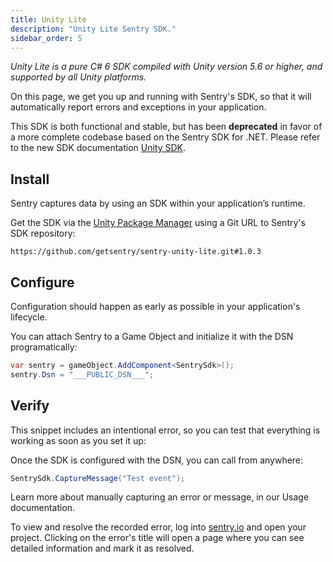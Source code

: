 ```yaml
---
title: Unity Lite
description: "Unity Lite Sentry SDK."
sidebar_order: 5
---
```


_Unity Lite is a pure C# 6 SDK compiled with Unity version 5.6 or higher, and supported by all Unity platforms._

On this page, we get you up and running with Sentry's SDK, so that it will automatically report errors and exceptions in your application.

<Note>

This SDK is both functional and stable, but has been **deprecated** in favor of a more complete codebase based on the Sentry SDK for .NET.
Please refer to the new SDK documentation [Unity SDK](/platforms/unity).

</Note>

## Install

Sentry captures data by using an SDK within your application’s runtime.

Get the SDK via the [Unity Package Manager](https://docs.unity3d.com/Manual/upm-ui-giturl.html) using a Git URL to Sentry's SDK repository:

```
https://github.com/getsentry/sentry-unity-lite.git#1.0.3
```

## Configure

Configuration should happen as early as possible in your application's lifecycle.

You can attach Sentry to a Game Object and initialize it with the DSN programatically:

```csharp
var sentry = gameObject.AddComponent<SentrySdk>();
sentry.Dsn = "___PUBLIC_DSN___";
```

## Verify

This snippet includes an intentional error, so you can test that everything is working as soon as you set it up:

Once the SDK is configured with the DSN, you can call from anywhere:

```csharp
SentrySdk.CaptureMessage("Test event");
```

<Note>

Learn more about manually capturing an error or message, in our <PlatformLink to="/usage/">Usage documentation</PlatformLink>.

</Note>

To view and resolve the recorded error, log into [sentry.io](https://sentry.io) and open your project. Clicking on the error's title will open a page where you can see detailed information and mark it as resolved.
